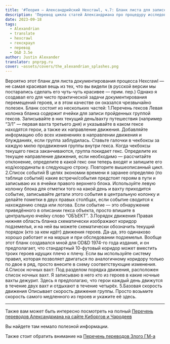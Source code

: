 ```yaml
---
title: '#Теория — Александрийский Hexcrawl, ч.7: Бланк листа для записей'
description: 'Перевод цикла статей Александриана про процедуру исследования гексов в третьей редакции D&D #alexandrian #hexcrawl #dnd3e #translate'
date: 2023-09-18
tags:
  - Alexandrian
  - translate
  - hexcrawl
  - гекскраул
  - перевод
  - D&D 3.5e
author: Justin Alexander
translator: pnprpg.ru
cover: ~assets/covers/the_alexandrian_splashes.png
---
```


Вероятно этот бланк для листа документирования процесса Hexcrawl — не самая красивая вещь из тех, что вы видели (в русской версии мы постарались сделать его чуть-чуть красивее — прим. пер.) Однако я создавал его для чисто практической задачи документирования перемещений героев, и в этом качестве он оказался чрезвычайно полезен.
Бланк состоит из нескольких частей:
1.Перечень гексов
Левая колонка бланка содержит ячейки для записи пройденных группой гексов.
Записывайте в них текущий день/вахту путешествия (например “3/1” — первая вахта третьего дня) и указывайте в каком гексе находятся герои, а также их направление движения.
Добавляйте информацию обо всех изменениях в направлении движения и блужданиях, если группа заблудилась.
Ставьте галочки в чекбоксы за каждую милю продвижения группы внутри гекса.
Когда чекбоксы текущего гекса заканчиваются, группа покидает гекс.
Определите их текущее направление движения, если необходимо — рассчитайте отклонение, определите в какой гекс они теперь входят и запишите его код/координаты в следующую строку.
Повторите вышеописанный цикл.
2.Список событий
В целях экономии времени я заранее определяю (по таблице событий) какие встречи/события предстоят героям в пути и записываю их в ячейки правого верхнего блока. Используйте левую колонку блока для отметки того на какой день и вахту приходится событие, записывайте детали этого события в центральную колонку и делайте пометки в двух правых столбцах, если событие сводится к нахождению следа или логова. Если событие — это обнаружение приведённого в описании гекса объекта, просто впишите в центральную ячейку слово “ОБЪЕКТ”.
3.Порядок движения
Правая нижняя область бланка схематически изображают коридор подземелья, и на ней вы можете схематически обозначить текущий порядок (кто за кем идёт) движения героев. Да-да, это одинаково хорошо работает и на марше и при обследовании подземелья.
Вообще этот бланк создавался мной для OD&D 1974-го года издания, и он предполагает, что стандартный 10-футовый коридор может вместить троих героев идущих плечо к плечу. Если вы используйте систему правил, которая позволяет двигаться по аналогичному коридору только по двое в ряд, просто внесите в схему соответствующие изменения.
4.Список ночных вахт:
Под разделом порядка движения, расположен список ночных вахт. Я записываю в него кто из героев в какие ночные вахты дежурит.
Здесь я предполагаю, что герои каждый день движутся в течение двух вахт и отдыхают в течение четырёх.
5.Базовая скорость движения
Описывает скорость движения группы. Просто возьмите скорость самого медленного из героев и укажите её здесь.

---

Также вам может быть интересно посмотреть на полный
[Перечень переводов Александриана на сайте Киборгов и Чародеев](https://cyborgsandmages.com/posts/translations/alexandrian-index)

Вы найдете там немало полезной информации.

Также стоит обратить внимание на [Перечень переводов Злого ГМ-а](https://cyborgsandmages.com/posts/translations/angrygm-index)
